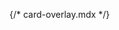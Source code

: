 {/* card-overlay.mdx */}


<Meta of={comStories} name="Docs"/>

<Title />
<Subtitle />
<Description />


<Primary />

## Properties
<Controls />


<Stories of={comStories} />

### Options to custom:
- Full clone/copy the **Overlay Card** component and [customize it in a custom theme](https://docs.varbase.vardot.com/v/10.0.x/developers/theme-development-with-varbase/customize-a-varbase-sdc-component-in-a-custom-theme)
- Minimal copy of parts of the component and use for targeted selected entity type or bundle, and have the custom changes with styles(`css`) and scripts(`js`), or even with custom props and slots.
```
{% include 'varbase_components:card-overlay' with {
  style_size: medium,
  card_border: true,
  padded: true,
  equal_height: true,
  anchor_all: true,
  horizontal_alignment: 'center',
  vertical_alignment: 'center',
  card_overlay_utility_classes: [],
  card_overlay_media_utility_classes: [],
  card_overlay_content_utility_classes: [],
  media: media,
  content: content,
} only %}
```

## Source code
[//]: # (Twig Template source code)
<Source code={templateSource} />

